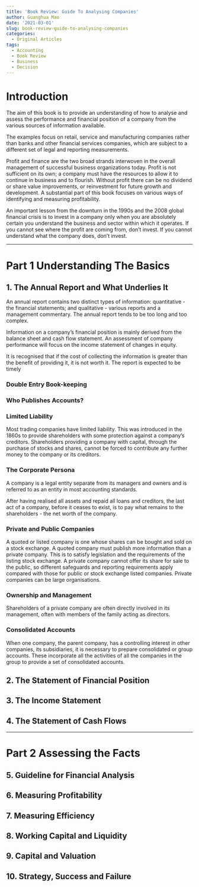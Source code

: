 ```yaml
---
title: 'Book Review: Guide To Analysing Companies'
author: Guanghua Mao
date: '2021-03-01'
slug: book-review-guide-to-analysing-companies
categories:
  - Original Articles
tags:
  - Accounting
  - Book Review
  - Business
  - Decision
---
```


# Introduction

The aim of this book is to provide an understanding of how to analyse and assess the performance and financial position of a company from the various sources of information available.

The examples focus on retail, service and manufacturing companies rather than banks and other financial services companies, which are subject to a different set of legal and reporting measurements.

Profit and finance are the two broad strands interwoven in the overall management of successful business organizations today. Profit is not sufficient on its own; a company must have the resources to allow it to continue in business and to flourish. Without profit there can be no dividend or share value improvements, or reinvestment for future growth and development. A substantial part of this book focuses on various ways of identifying and measuring profitability.

An important lesson from the downturn in the 1990s and the 2008 global financial crisis is to invest in a company only when you are absolutely certain you understand the business and sector within which it operates. If you cannot see where the profit are coming from, don't invest. If you cannot understand what the company does, don't invest.

---

# Part 1 Understanding The Basics

## 1. The Annual Report and What Underlies It

An annual report contains two distinct types of information: quantitative - the financial statements; and qualitative - various reports and a management commentary. The annual report tends to be too long and too complex.

Information on a company's financial position is mainly derived from the balance sheet and cash flow statement. An assessment of company performance will focus on the income statement of changes in equity.

It is recognised that if the cost of collecting the information is greater than the benefit of providing it, it is not worth it. The report is expected to be timely

### Double Entry Book-keeping

### Who Publishes Accounts?

### Limited Liability

Most trading companies have limited liability. This was introduced in the 1860s to provide shareholders with some protection against a company's creditors. Shareholders providing a company with capital, through the purchase of stocks and shares, cannot be forced to contribute any further money to the company or its creditors.

### The Corporate Persona

A company is a legal entity separate from its managers and owners and is referred to as an entity in most accounting standards.

After having realised all assets and repaid all loans and creditors, the last act of a company, before it ceases to exist, is to pay what remains to the shareholders - the net worth of the company.

### Private and Public Companies

A quoted or listed company is one whose shares can be bought and sold on a stock exchange. A quoted company must publish more information than a private company. This is to satisfy legislation and the requirements of the listing stock exchange. A private company cannot offer its share for sale to the public, so different safeguards and reporting requirements apply compared with those for public or stock exchange listed companies. Private companies can be large organisations.

### Ownership and Management

Shareholders of a private company are often directly involved in its management, often with members of the family acting as directors. 

### Consolidated Accounts

When one company, the parent company, has a controlling interest in other companies, its subsidiaries, it is necessary to prepare consolidated or group accounts. These incorporate all the activities of all the companies in the group to provide a set of consolidated accounts.






## 2. The Statement of Financial Position

## 3. The Income Statement

## 4. The Statement of Cash Flows

---

# Part 2 Assessing the Facts

## 5. Guideline for Financial Analysis

## 6. Measuring Profitability

## 7. Measuring Efficiency

## 8. Working Capital and Liquidity

## 9. Capital and Valuation

## 10. Strategy, Success and Failure






















